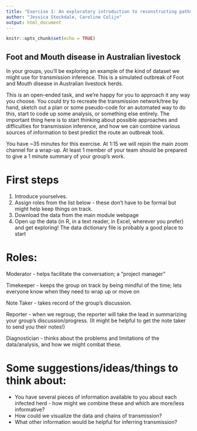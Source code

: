 ```yaml
---
title: "Exercise 1: An exploratory introduction to reconstructing paths of transmission"
author: "Jessica Stockdale, Caroline Colijn"
output: html_document
---
```


```r
knitr::opts_chunk$set(echo = TRUE)
```

## Foot and Mouth disease in Australian livestock

In your groups, you’ll be exploring an example of the kind of dataset we might use for transmission inference. This is a simulated outbreak of Foot and Mouth disease in Australian livestock herds.

This is an open-ended task, and we’re happy for you to approach it any way you choose. You could try to recreate the transmission network/tree by hand, sketch out a plan or some pseudo-code for an automated way to do this, start to code up some analysis, or something else entirely. The important thing here is to start thinking about possible approaches and difficulties for transmission inference, and how we can combine various sources of information to best predict the route an outbreak took.

You have ~35 minutes for this exercise. At 1:15 we will rejoin the main zoom channel for a wrap-up. At least 1 member of your team should be prepared to give a 1 minute summary of your group’s work.

# First steps
1. Introduce yourselves.
2. Assign roles from the list below - these don’t have to be formal but might help keep things on track.
3. Download the data from the main module webpage
4. Open up the data (in R, in a text reader, in Excel, wherever you prefer) and get exploring! The data dictionary file is probably a good place to start

# Roles:
Moderator - helps facilitate the conversation; a “project manager” 

Timekeeper - keeps the group on track by being mindful of the time; lets everyone know when they need to wrap up or move on

Note Taker - takes record of the group’s discussion.

Reporter - when we regroup, the reporter will take the lead in summarizing your group’s discussion/progress. (It might be helpful to get the note taker to send you their notes!)

Diagnostician -  thinks about the problems and limitations of the data/analysis, and how we might combat these.

# Some suggestions/ideas/things to think about:
- You have several pieces of information available to you about each infected herd - how might we combine these and which are more/less informative?
- How could we visualize the data and chains of transmission?
- What other information would be helpful for inferring transmission?
 
 
 
 
 
